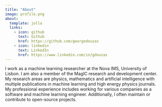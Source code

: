 ```yaml
---
title: "About"
image: profile.png
about:
  template: jolla
  links:
    - icon: github
      text: Github
      href: https://github.com/georgedouzas
    - icon: linkedin
      text: LinkedIn
      href: https://www.linkedin.com/in/gdouzas
---
```


I work as a machine learning researcher at the Nova IMS, University of Lisbon. I am also a member
of the MagIC research and development center. My research areas are physics, mathematics and artificial
intelligence with multiple publications in machine learning and high energy physics journals. My
professional experience includes working for various companies as a software and machine learning
engineer. Additionally, I often maintain or contribute to open-source projects.
